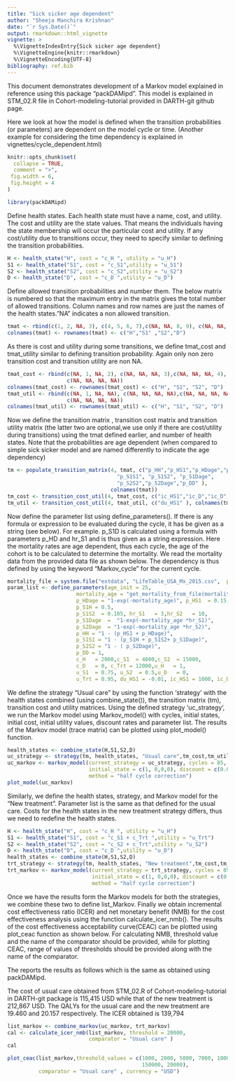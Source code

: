 ```yaml
---
title: "Sick sicker age dependent"
author: "Sheeja Manchira Krishnan"
date: "`r Sys.Date()`"
output: rmarkdown::html_vignette
vignette: >
  %\VignetteIndexEntry{Sick sicker age dependent}
  %\VignetteEngine{knitr::rmarkdown}
  %\VignetteEncoding{UTF-8}
bibliography: ref.bib
---
```


This document demonstrates development of a  Markov model explained in 
reference \ref[alarid2020cohort] using this package "packDAMipd". This 
model is explained in STM_02.R file in Cohort-modeling-tutorial provided in 
DARTH-git github page.

Here we look at how the model is defined when the transition probabilities (or parameters) are dependent on the model cycle or time. (Another example for 
considering the time dependency is explained in vignettes/cycle_dependent.html)

```r
knitr::opts_chunk$set(
  collapse = TRUE,
  comment = ">",
 fig.width = 6, 
 fig.height = 4
)
```

```r
library(packDAMipd)
```
Define health states. Each health state must have a name, cost, and utility. 
The cost and utility are the state values. That means the individuals having 
the state membership will occur the particular cost and utility. If any 
cost/utility due to transitions occur, they need to specify similar to defining 
the transition probabilities.

```r
H <- health_state("H", cost = "c_H ", utility = "u_H")
S1 <- health_state("S1", cost = "c_S1",utility = "u_S1")
S2 <- health_state("S2", cost = "c_S2",utility = "u_S2")
D <- health_state("D", cost = "c_D ",utility = "u_D")
```

Define allowed transition probabilities and number them. The below matrix is 
numbered so that the maximum entry in the matrix gives the total number of 
allowed transitions. Column names and row names are just the names of the 
health states."NA" indicates a non allowed transition. 
```r
tmat <- rbind(c(1, 2, NA, 3), c(4, 5, 6, 7),c(NA, NA, 8, 9), c(NA, NA, NA, 10))
colnames(tmat) <- rownames(tmat) <- c("H","S1" ,"S2","D")
```

As there is cost and utility during some transitions, we define tmat_cost and tmat_utility similar to defining transition probability. Again only non zero transition cost and transition utility are non NA.

```r
tmat_cost <- rbind(c(NA, 1, NA, 2), c(NA, NA, NA, 3),c(NA, NA, NA, 4), 
                   c(NA, NA, NA, NA))
colnames(tmat_cost) <- rownames(tmat_cost) <- c("H", "S1", "S2", "D")
tmat_util <- rbind(c(NA, 1, NA, NA), c(NA, NA, NA, NA),c(NA, NA, NA, NA), 
                   c(NA, NA, NA, NA))
colnames(tmat_util) <- rownames(tmat_util) <- c("H", "S1", "S2", "D")

```

Now we define the transition matrix , transition cost matrix and transition 
utility matrix (the latter two are optional,we use only if there are 
cost/utility during transitions) using the tmat defined earlier, and number of
health states. Note that the probabilities are age dependent (when compared to 
simple sick sicker model and are named differently to indicate the age 
dependency)

```r
tm <- populate_transition_matrix(4, tmat, c("p_HH","p_HS1","p_HDage","p_S1H",
                                   "p_S1S1", "p_S1S2", "p_S1Dage",
                                   "p_S2S2","p_S2Dage","p_DD" ), 
                                 colnames(tmat))
tm_cost <- transition_cost_util(4, tmat_cost, c("ic_HS1","ic_D","ic_D","ic_D"), colnames(tmat_cost))
tm_util <- transition_cost_util(4, tmat_util, c("du_HS1" ), colnames(tmat_util))


```
Now define the parameter list using define_parameters(). If there is any 
formula or expression to be evaluated during the cycle, it has be given as a 
string (see below). For example. p_S1D is calculated using a formula with 
parameters p_HD and hr_S1 and is thus given as a string expression. Here the 
mortality rates are age dependent, thus each cycle, the age of the cohort is 
to be calculated to determine the mortality. We read the mortality data from 
the provided data file as shown below. The dependency is thus defined by using 
the keyword "Markov_cycle" for the current cycle.

```r
mortality_file = system.file("extdata", "LifeTable_USA_Mx_2015.csv",  package = "packDAMipd")
param_list <- define_parameters(age_init = 25,
                      mortality_age = "get_mortality_from_file(mortality_file, age_init - 1 + markov_cycle, \"total\")",
                      p_HDage = "1-exp(-mortality_age)", p_HS1  = 0.15, 
                      p_S1H = 0.5,
                      p_S1S2  = 0.105, hr_S1   = 3,hr_S2   = 10,
                      p_S1Dage  =  "1-exp(-mortality_age *hr_S1)",
                      p_S2Dage  = "1-exp(-mortality_age *hr_S2)",
                      p_HH = "1 - (p_HS1 + p_HDage)",
                      p_S1S1 = "1 - (p_S1H + p_S1S2+ p_S1Dage)",
                      p_S2S2 = "1 - ( p_S2Dage)",
                      p_DD = 1,
                      c_H   = 2000,c_S1  = 4000,c_S2  = 15000,
                      c_D   = 0, c_Trt = 12000,u_H   = 1,
                      u_S1  = 0.75, u_S2  = 0.5,u_D   = 0,
                      u_Trt = 0.95, du_HS1 = -0.01, ic_HS1 = 1000, ic_D = 2000)
```

We define the strategy "Usual care" by using the function 'strategy' with the 
health states combined (using combine_state()), the transition matrix (tm), 
transition cost and utility matrices. Using the defined strategy 'uc_strategy', 
we run the Markov model using Markov_model() with cycles, initial states, 
initial cost, initial utility values, discount rates and parameter list. 
The results of the Markov model (trace matrix) can be plotted using 
plot_model() function.

```r
health_states <- combine_state(H,S1,S2,D)
uc_strategy <- strategy(tm, health_states, "Usual care",tm_cost,tm_util)
uc_markov <- markov_model(current_strategy = uc_strategy, cycles = 85, 
                          initial_state = c(1, 0,0,0), discount = c(0.03,0.03), parameter_values = param_list, TRUE, 
                          method = "half cycle correction")
plot_model(uc_markov)

```

Similarly, we define the health states, strategy, and Markov model for the "New treatment". Parameter list is the same as that defined for the usual care. 
Costs for the health states in the new treatment strategy differs, thus we 
need to redefine the health states.


```r
H <- health_state("H", cost = "c_H ", utility = "u_H")
S1 <- health_state("S1", cost = "c_S1 + c_Trt ",utility = "u_Trt")
S2 <- health_state("S2", cost = "c_S2 + c_Trt",utility = "u_S2")
D <- health_state("D", cost = "c_D ",utility = "u_D")
health_states <- combine_state(H,S1,S2,D)
trt_strategy <- strategy(tm, health_states, "New treatment",tm_cost,tm_util)
trt_markov <- markov_model(current_strategy = trt_strategy, cycles = 85, 
                           initial_state = c(1, 0,0,0), discount = c(0.03,0.03),parameter_values = param_list,TRUE, 
                           method = "half cycle correction")

```

Once we have the results form the Markov models for both the strategies, we 
combine these two to define list_Markov. Finally we obtain incremental cost effectiveness ratio (ICER) and net monetary benefit (NMB) for the cost
effectiveness analysis using the function calculate_icer_nmb(). The results 
of the cost effectiveness acceptability curve(CEAC) can be plotted using 
plot_ceac function as shown below. 
For calculating NMB, threshold value  and the name of the comparator should be provided, while for plotting CEAC, range of values of thresholds should be 
provided along with the name of the comparator.


The \ref[alarid2020cohort]   reports the results as follows which is the same as obtained using packDAMipd.

The cost of usual care obtained from STM_02.R of Cohort-modeling-tutorial in 
DARTH-git package is  115,415 USD while that of the new treatment is 212,867 USD.
The QALYs for the usual care and the new treatment are 19.460 and 20.157 
respectively. The ICER obtained is 139,794   
 
```r
list_markov <- combine_markov(uc_markov, trt_markov)
cal <- calculate_icer_nmb(list_markov, threshold = 20000, 
                          comparator = "Usual care" )
cal
```

```r
plot_ceac(list_markov,threshold_values = c(1000, 2000, 5000, 7000, 10000, 
                                           150000, 20000), 
          comparator = "Usual care" , currency = "USD")
```
